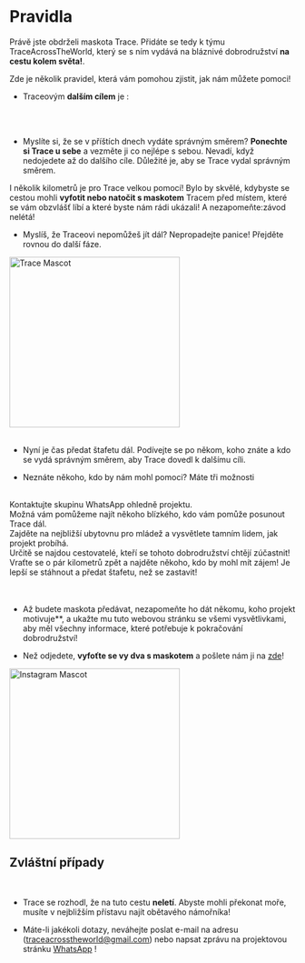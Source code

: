 
<meta name="viewport" content="initial-scale=1, width=device-width" />

<div style={{ width: '100%', margin: '0 auto', textAlign: 'center' }}>
<br/><br/>
<br/>

# Pravidla

Právě jste obdrželi maskota Trace. Přidáte se tedy k týmu TraceAcrossTheWorld, který se s ním vydává na bláznivé dobrodružství **na cestu kolem světa!**.

Zde je několik pravidel, která vám pomohou zjistit, jak nám můžete pomoci!

-   Traceovým **dalším cílem** je :

<br/>
<div className="text-center" style={{ display: 'flex', justifyContent: 'center', alignItems: 'center', minHeight: '5vh' }}>
      <div>
        <NextCity/>
      </div>
</div>

<br/>

-   Myslíte si, že se v příštích dnech vydáte správným směrem? **Ponechte si Trace u sebe** a vezměte ji co nejlépe s sebou.
    Nevadí, když nedojedete až do dalšího cíle. Důležité je, aby se Trace vydal správným směrem.  

I několik kilometrů je pro Trace velkou pomocí!
Bylo by skvělé, kdybyste se cestou mohli **vyfotit nebo natočit s maskotem** Tracem před místem, které se vám obzvlášť líbí a které byste nám rádi ukázali!
  A nezapomeňte:závod nelétá!

-   Myslíš, že Traceovi nepomůžeš jít dál? Nepropadejte panice! Přejděte rovnou do další fáze.

<div style={{ display: "flex", justifyContent: "center" }}>
  <img src="/img/Mascotte/Resize/lama-with-friends.svg" alt="Trace Mascot" width="300" height="300"/>
</div>
<br/>

-   Nyní je čas předat štafetu dál. Podívejte se po někom, koho znáte a kdo se vydá správným směrem, aby Trace dovedl k dalšímu cíli.

-   Neznáte někoho, kdo by nám mohl pomoci? Máte tři možnosti

<br/>
<Stack spacing={2} alignItems="center">
  <div className="contour-ombre" style={{ width: "100%", textAlign: "center"}}>
    Kontaktujte skupinu WhatsApp <a href="https://chat.whatsapp.com/FKwW0q23yVk3OdKNKAxGnE" target="_blank" rel="noopener noreferrer"></a> ohledně projektu. <br /> Možná vám pomůžeme najít někoho blízkého, kdo vám pomůže posunout Trace dál.  
</div>
  <div className="contour-ombre" style={{ width: "100%", textAlign: "center"}}>
    Zajděte na nejbližší ubytovnu pro mládež<a href="https://www.hostelworld.com/" target="_blank" rel="noopener noreferrer"></a> a vysvětlete tamním lidem, jak projekt probíhá. <br /> Určitě se najdou cestovatelé, kteří se tohoto dobrodružství chtějí zúčastnit!  
</div>
  <div className="contour-ombre" style={{ width: "100%", textAlign: "center"}}>
    Vraťte se o pár kilometrů zpět a najděte někoho, kdo by mohl mít zájem! Je lepší se stáhnout a předat štafetu, než se zastavit!  
</div>
</Stack>

<br/>
<br/>

-   Až budete maskota předávat, nezapomeňte ho dát někomu, koho projekt motivuje\*\*, a ukažte mu tuto webovou stránku se všemi vysvětlivkami, aby měl všechny informace, které potřebuje k pokračování dobrodružství!

-   Než odjedete, **vyfoťte se vy dva s maskotem** a pošlete nám ji na <a href="https://www.instagram.com/traceacrosstheworld/" target="_blank" rel="noopener noreferrer">zde</a>!

<div style={{ display: "flex", justifyContent: "center" }}>
  <img src="/img/Mascotte/Resize/lamaoncomputerinstagram.svg" alt="Instagram Mascot" width="300" height="300"/>
</div>

<h2 style={{ textAlign: "center" }}>Zvláštní případy</h2>

<br/>

-   Trace se rozhodl, že na tuto cestu **neletí**. Abyste mohli překonat moře, musíte v nejbližším přístavu najít obětavého námořníka!

-   Máte-li jakékoli dotazy, neváhejte poslat e-mail na adresu<a href="mailto:traceacrosstheworld@gmail.com"></a> (traceacrosstheworld@gmail.com) nebo napsat zprávu na projektovou stránku <a href="https://chat.whatsapp.com/FKwW0q23yVk3OdKNKAxGnE" target="_blank" rel="noopener noreferrer">WhatsApp</a> !

</div>
